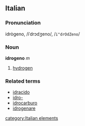 ==Italian==
===Pronunciation===
idrògeno, /iˈdrɔdʒeno/, /<tt>i"drOdZeno</tt>/
===Noun===
'''idrogeno''' ''m''

# [[hydrogen]]

===Related terms===
*[[idracido]]
*[[idro-]]
*[[idrocarburo]]
*[[idrogenare]]

[[category:Italian elements]]